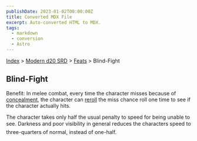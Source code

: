```yaml
---
publishDate: 2023-01-02T00:00:00Z
title: Converted MDX File
excerpt: Auto-converted HTML to MDX.
tags:
  - markdown
  - conversion
  - Astro
---
```


[Index](-index) > [Modern d20 SRD](modern-d20-srd-index) > [Feats](modern-d20-srd-feats-index) > Blind-Fight

## Blind-Fight

Benefit: In melee combat, every time the character misses because of [concealment](modern-d20-srd-combat-concealment), the character can [reroll](modern-d20-srd-combat-attack-roll) the miss chance roll one time to see if the character actually hits.

The character takes only half the usual penalty to speed for being unable to see. Darkness and poor visibility in general reduces the characters speed to three-quarters of normal, instead of one-half.
